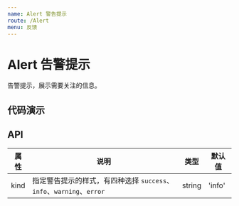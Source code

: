```yaml
---
name: Alert 警告提示
route: /Alert
menu: 反馈
---
```






# Alert 告警提示

告警提示，展示需要关注的信息。

## 代码演示

<DisplayBox code={BasicDemoCode} title='基本' desc='最简单的用法，适用于简短的警告提示。'>
  <BasicDemo />
</DisplayBox>

<DisplayBox code={KindDemoCode} title='四种样式' desc='共有四种样式 success、info、warning、error。'>
  <KindDemo />
</DisplayBox>

## API
| 属性 | 说明     | 类型                                         | 默认值 |
| ---- | -------- | ---------------------------------- | ------ |
| kind | 指定警告提示的样式，有四种选择 `success`、`info`、`warning`、`error` | string | 'info' |